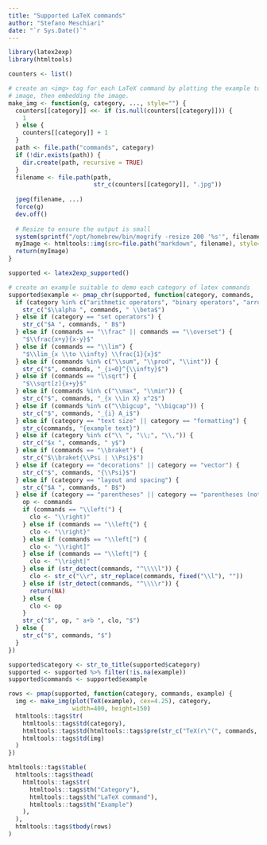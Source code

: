 ```yaml
---
title: "Supported LaTeX commands"
author: "Stefano Meschiari"
date: "`r Sys.Date()`"
---
```


```r
library(latex2exp)
library(htmltools)

counters <- list()

# create an <img> tag for each LaTeX command by plotting the example to a JPEG
# image, then embedding the image.
make_img <- function(g, category, ..., style="") {
  counters[[category]] <<- if (is.null(counters[[category]])) {
    1
  } else {
    counters[[category]] + 1
  }
  path <- file.path("commands", category)
  if (!dir.exists(path)) {
    dir.create(path, recursive = TRUE)
  }
  filename <- file.path(path,
                        str_c(counters[[category]], ".jpg"))
  
  jpeg(filename, ...)  
  force(g)
  dev.off() 
  
  # Resize to ensure the output is small
  system(sprintf("/opt/homebrew/bin/mogrify -resize 200 '%s'", filename))
  myImage <- htmltools::img(src=file.path("markdown", filename), style=style)
  return(myImage)
}

supported <- latex2exp_supported()

# create an example suitable to demo each category of latex commands
supported$example <- pmap_chr(supported, function(category, commands, ...) {
  if (category %in% c("arithmetic operators", "binary operators", "arrows")) {
    str_c("$\\alpha ", commands, " \\beta$")
  } else if (category == "set operators") {
    str_c("$A ", commands, " B$")
  } else if (commands == "\\frac" || commands == "\\overset") {
    "$\\frac{x+y}{x-y}$"
  } else if (commands == "\\lim") {
    "$\\lim_{x \\to \\infty} \\frac{1}{x}$" 
  } else if (commands %in% c("\\sum", "\\prod", "\\int")) {
    str_c("$", commands, "_{i=0}^{\\infty}$")
  } else if (commands == "\\sqrt") {
    "$\\sqrt[z]{x+y}$"
  } else if (commands %in% c("\\max", "\\min")) {
    str_c("$", commands, "_{x \\in X} x^2$") 
  } else if (commands %in% c("\\bigcup", "\\bigcap")) {
    str_c("$", commands, "_{i} A_i$") 
  } else if (category == "text size" || category == "formatting") {
    str_c(commands, "{example text}")
  } else if (category %in% c("\\ ", "\\;", "\\,")) {
    str_c("$x ", commands, " y$")
  } else if (commands == "\\braket") {
    str_c("$\\braket{\\Psi | \\Psi}$")  
  } else if (category == "decorations" || category == "vector") {
    str_c("$", commands, "{\\Psi}$")
  } else if (category == "layout and spacing") {
    str_c("$A ", commands, " B$")
  } else if (category == "parentheses" || category == "parentheses (not scalable)") {
    op <- commands
    if (commands == "\\left(") {
      clo <- "\\right)"
    } else if (commands == "\\left{") {
      clo <- "\\right}"
    } else if (commands == "\\left[") {
      clo <- "\\right]"
    } else if (commands == "\\left|") {
      clo <- "\\right|"
    } else if (str_detect(commands, "^\\\\l")) {
      clo <- str_c("\\r", str_replace(commands, fixed("\\l"), ""))
    } else if (str_detect(commands, "^\\\\r")) {
      return(NA)
    } else {
      clo <- op
    }
    str_c("$", op, " a+b ", clo, "$")
  } else {
    str_c("$", commands, "$")
  }
})

supported$category <- str_to_title(supported$category)
supported <- supported %>% filter(!is.na(example))
supported$commands <- supported$example

rows <- pmap(supported, function(category, commands, example) {
  img <- make_img(plot(TeX(example), cex=4.25), category,
                  width=400, height=150)
  htmltools::tags$tr(
    htmltools::tags$td(category),
    htmltools::tags$td(htmltools::tags$pre(str_c("TeX(r\"(", commands, ")\")"))),
    htmltools::tags$td(img)
  )
})

htmltools::tags$table(
  htmltools::tags$thead(
    htmltools::tags$tr(
      htmltools::tags$th("Category"),
      htmltools::tags$th("LaTeX command"),
      htmltools::tags$th("Example")
    ),
  ),
  htmltools::tags$tbody(rows)
)
```
